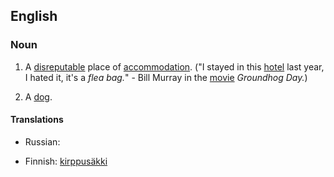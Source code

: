 ==English==

===Noun===
{{en-noun|sg=[[flea]] [[bag]]}}

# A [[disreputable]] place of [[accommodation]].  ("I stayed in this [[hotel]] last year, I hated it, it's a ''flea bag.''" - Bill Murray in the [[movie]] ''Groundhog Day.'')
# {{slang}} A [[dog]].

====Translations====
{{trans-top|disreputable place of accommodation}}
{{trans-mid}}
* Russian: {{t|ru|клоповник|m|tr=klopóvnik|sc=Cyrl}}
{{trans-bottom}}

{{trans-top|(slang) dog}}
* Finnish: [[kirppusäkki]]
{{trans-mid}}
{{trans-bottom}}
